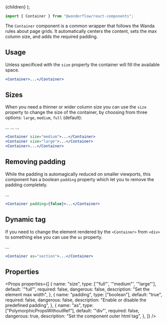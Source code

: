 
  <MdxLayout title="Container" description="Who contains the content">
    {children}
  </MdxLayout>
);

```js
import { Container } from "@wonderflow/react-components";
```

The `Container` component is a common wrapper that follows the Wanda rules about page grids. It automatically centers the content, sets the max column size, and adds the required padding.

## Usage

Unless specificed with the `size` property the container will fill the available space.

<Resizer>
  <LiveArea>
    <Container className="ContainerEx"></Container>
  </LiveArea>
</Resizer>

```jsx
<Container>...</Container>
```

## Sizes

When you need a thinner or wider column size you can use the `size` property to change the size of the container, by choosing from three options: `large`, `medium`, `full` (default):

<Resizer>
  <LiveArea direction="row">
    <Container className="ContainerEx" size="medium">
      ...
    </Container>
    <Container className="ContainerEx" size="large">
      ...
    </Container>
    <Container className="ContainerEx">...</Container>
  </LiveArea>
</Resizer>

```jsx
<Container size="medium">...</Container>
<Container size="large">...</Container>
<Container>...</Container>
```

## Removing padding

While the padding is automagically reduced on smaller viewports, this component has a boolean `padding` property which let you to remove the padding completely.

<Resizer>
  <LiveArea direction="row">
    <Container padding={false} className="ContainerEx">
      ...
    </Container>
  </LiveArea>
</Resizer>

```jsx
<Container padding={false}>...</Container>
```

## Dynamic tag

If you need to change the element rendered by the `<Container>` from `<div>` to something else you can use the `as` property.

<Resizer>
  <LiveArea direction="row">
    <Container as="section" className="ContainerEx">
      ...
    </Container>
  </LiveArea>
</Resizer>

```jsx
<Container as="section">...</Container>
```

## Properties

<Props
  properties={[
    {
      name: "size",
      type: ['"full"', '"medium"', '"large"'],
      default: '"full"',
      required: false,
      dangerous: false,
      description: "Set the element max width",
    },
    {
      name: "padding",
      type: ["boolean"],
      default: "true",
      required: false,
      dangerous: false,
      description: "Enable or disable the predefined padding",
    },
    {
      name: "as",
      type: ["PolymorphicPropsWithoutRef"],
      default: '"div"',
      required: false,
      dangerous: true,
      description: "Set the component outer html tag",
    },
  ]}
/>
